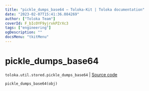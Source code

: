 ```yaml
---
title: "pickle_dumps_base64 — Toloka-Kit | Toloka documentation"
date: "2023-02-07T15:41:36.084269"
author: ["Toloka Team"]
coverId: F_bIcOYF9yjrxkPZrXc3
tags: ["engineering"]
ogDescription: ""
docsMenu: "tkitMenu"
---
```


# pickle_dumps_base64
`toloka.util.stored.pickle_dumps_base64` | [Source code](https://github.com/Toloka/toloka-kit/blob/v1.1.3/src/util/stored.py#L42)

```python
pickle_dumps_base64(obj)
```